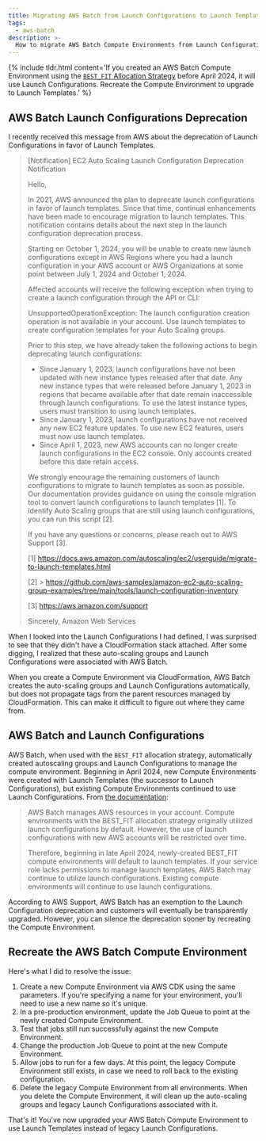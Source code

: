 ```yaml
---
title: Migrating AWS Batch from Launch Configurations to Launch Templates
tags:
  - aws-batch
description: >-
  How to migrate AWS Batch Compute Environments from Launch Configurations to Launch Templates.
---
```



{% include tldr.html content='If you created an AWS Batch Compute Environment using the <a href="https://docs.aws.amazon.com/batch/latest/userguide/allocation-strategies.html"><code>BEST_FIT</code> Allocation Strategy</a> before April 2024, it will use Launch Configurations. Recreate the Compute Environment to upgrade to Launch Templates.' %}

## AWS Batch Launch Configurations Deprecation

I recently received this message from AWS about the deprecation of Launch Configurations in favor of Launch Templates.

> [Notification] EC2 Auto Scaling Launch Configuration Deprecation Notification
>
> Hello,
>
> In 2021, AWS announced the plan to deprecate launch configurations in favor of launch templates. Since that time,
> continual enhancements have been made to encourage migration to launch templates. This notification contains details
> about the next step in the launch configuration deprecation process.
>
> Starting on October 1, 2024, you will be unable to create new launch configurations except in AWS Regions where you
> had a launch configuration in your AWS account or AWS Organizations at some point between July 1, 2024 and October
> 1, 2024.
>
> Affected accounts will receive the following exception when trying to create a launch configuration through the API or
> CLI:
>
> UnsupportedOperationException: The launch configuration creation operation is not available in your account. Use
> launch templates to create configuration templates for your Auto Scaling groups.
>
> Prior to this step, we have already taken the following actions to begin deprecating launch configurations:
>
> - Since January 1, 2023, launch configurations have not been updated with new instance types released after that date.
>   Any new instance types that were released before January 1, 2023 in regions that became available after that date
>   remain inaccessible through launch configurations. To use the latest instance types, users must transition to using
>   launch templates.
> - Since January 1, 2023, launch configurations have not received any new EC2 feature updates. To use new EC2 features,
>   users must now use launch templates.
> - Since April 1, 2023, new AWS accounts can no longer create launch configurations in the EC2 console. Only accounts
>   created before this date retain access.
>
> We strongly encourage the remaining customers of launch configurations to migrate to launch templates as soon as
> possible. Our documentation provides guidance on using the console migration tool to convert launch configurations to
> launch templates [1]. To identify Auto Scaling groups that are still using launch configurations, you can run this
> script [2].
>
> If you have any questions or concerns, please reach out to AWS Support [3].
>
> [1] https://docs.aws.amazon.com/autoscaling/ec2/userguide/migrate-to-launch-templates.html
>
> [2] >
> https://github.com/aws-samples/amazon-ec2-auto-scaling-group-examples/tree/main/tools/launch-configuration-inventory
>
> [3] https://aws.amazon.com/support
>
> Sincerely, Amazon Web Services

When I looked into the Launch Configurations I had defined, I was surprised to see that they didn't have a
CloudFormation stack attached. After some digging, I realized that these auto-scaling groups and Launch Configurations
were associated with AWS Batch.

<MdxImage src={LcAutoScalingGroups} alt="AWS Auto-Scaling Groups using legacy Launch Configurations" />

When you create a Compute Environment via CloudFormation, AWS Batch creates the auto-scaling groups and Launch
Configurations automatically, but does not propagate tags from the parent resources managed by CloudFormation. This can
make it difficult to figure out where they came from.

## AWS Batch and Launch Configurations

AWS Batch, when used with the `BEST_FIT` allocation strategy, automatically created autoscaling groups and Launch
Configurations to manage the compute environment. Beginning in April 2024, new Compute Environments were created with
Launch Templates (the successor to Launch Configurations), but existing Compute Environments continued to use Launch
Configurations. From [the documentation](https://docs.aws.amazon.com/batch/latest/userguide/allocation-strategies.html):

> AWS Batch manages AWS resources in your account. Compute environments with the BEST_FIT allocation strategy originally
> utilized launch configurations by default. However, the use of launch configurations with new AWS accounts will be
> restricted over time.
>
> Therefore, beginning in late April 2024, newly-created BEST_FIT compute environments will default to launch templates.
> If your service role lacks permissions to manage launch templates, AWS Batch may continue to utilize launch
> configurations. Existing compute environments will continue to use launch configurations.

According to AWS Support, AWS Batch has an exemption to the Launch Configuration deprecation and customers will
eventually be transparently upgraded. However, you can silence the deprecation sooner by recreating the Compute
Environment.

## Recreate the AWS Batch Compute Environment

Here's what I did to resolve the issue:

1. Create a new Compute Environment via AWS CDK using the same parameters. If you're specifying a name for your
   environment, you'll need to use a new name so it's unique.
1. In a pre-production environment, update the Job Queue to point at the newly created Compute Environment.
1. Test that jobs still run successfully against the new Compute Environment.
1. Change the production Job Queue to point at the new Compute Environment.
1. Allow jobs to run for a few days. At this point, the legacy Compute Environment still exists, in case we need to roll
   back to the existing configuration.
1. Delete the legacy Compute Environment from all environments. When you delete the Compute Environment, it will clean
   up the auto-scaling groups and legacy Launch Configurations associated with it.

That's it! You've now upgraded your AWS Batch Compute Environment to use Launch Templates instead of legacy Launch
Configurations.
